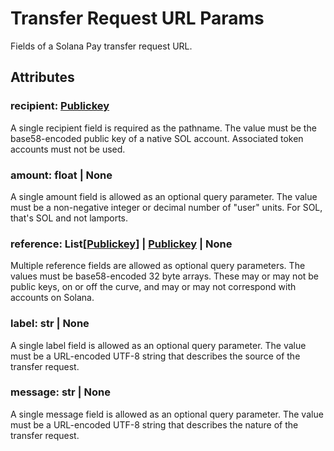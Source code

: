 
# Transfer Request URL Params
Fields of a Solana Pay transfer request URL.

## Attributes
### recipient: [Publickey](/models/publickey)
A single recipient field is required as the pathname. The value must be the base58-encoded public key of a native SOL account. Associated token accounts must not be used.

### amount: float | None
A single amount field is allowed as an optional query parameter. The value must be a non-negative integer or decimal number of "user" units. For SOL, that's SOL and not lamports.

### reference: List[[Publickey](/models/publickey)] | [Publickey](/models/publickey) | None
Multiple reference fields are allowed as optional query parameters. The values must be base58-encoded 32 byte arrays. These may or may not be public keys, on or off the curve, and may or may not correspond with accounts on Solana.

### label: str | None
A single label field is allowed as an optional query parameter. The value must be a URL-encoded UTF-8 string that describes the source of the transfer request.

### message: str | None
A single message field is allowed as an optional query parameter. The value must be a URL-encoded UTF-8 string that describes the nature of the transfer request.
